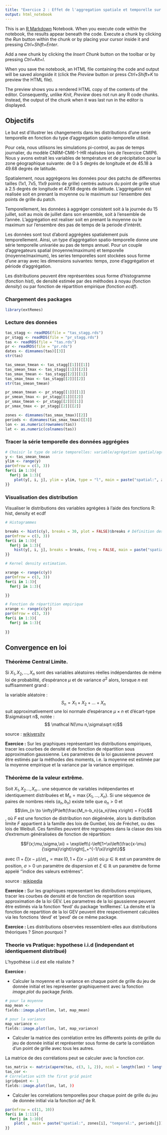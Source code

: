 ```yaml
---
title: "Exercice 2 : Effet de l'aggregation spatiale et temporelle sur les distributions statistiques"
output: html_notebook
---
```


This is an [R Markdown](http://rmarkdown.rstudio.com) Notebook. When you execute code within the notebook, the results appear beneath the code. Execute a chunk by clicking the *Run* button within the chunk or by placing your cursor inside it and pressing *Ctrl+Shift+Enter*. 

Add a new chunk by clicking the *Insert Chunk* button on the toolbar or by pressing *Ctrl+Alt+I*.

When you save the notebook, an HTML file containing the code and output will be saved alongside it (click the *Preview* button or press *Ctrl+Shift+K* to preview the HTML file).

The preview shows you a rendered HTML copy of the contents of the editor. Consequently, unlike *Knit*, *Preview* does not run any R code chunks. Instead, the output of the chunk when it was last run in the editor is displayed.

## Objectifs
Le but est d'illustrer les changements dans les distributions d'une serie temporelle en fonction du type d'aggregation spatio-temporelle utilisé.

Pour cela, nous utilisons les simulations pi-control, au pas de temps journalier, du modèle CNRM-CM6-1-HR réalisées lors de l'exercice CMIP6. Nous y avons extrait les variables de température et de précipitation pour la zone géographique suivante: de 0 à 5 degrés de longitude et  de 45.18 à 49.68 degrés de latitude.

Spatialement, nous aggrégeons les données pour des patchs de differentes tailles (1x1, 7x5, 11x9 points de grille) centrés autours du point de grille situé à 2.5 degrés de longitude et 47.68 degrés de latitude. L'aggrégation est realisée soit en prenant la moyenne ou le maximum sur l'ensembre des points de grille du patch.

Temporellement, les données à aggréger consistent soit à la journée du 15 juillet, soit au mois de juillet dans son ensemble, soit à l'ensemble de l'année. L'aggrégation est realiser soit en prenant la moyenne ou le maximum sur l'ensembre des pas de temps de la periode d'intérêt.

Les données sont tout d'abord aggrégées spatialement puis temporellement. Ainsi, un type d'aggrégation spatio-temporelle donne une série  temporelle univariée au pas de temps annuel. Pour un couple d'aggregateurs spatial (moyenne/maximum) et temporelle (moyenne/maximum), les series temporelles sont stockées sous forme d'une array avec les dimensions suivantes: temps, zone d'aggrégation et période d'aggrégation.  

Les distributions peuvent être représentées sous forme d'histogramme (fonction *hist*), de densité estimée par des méthodes à noyau (fonction *density*) ou par fonction de répartition empirique (fonction *ecdf*). 

### Chargement des packages
```r
library(extRemes)
```

### Lecture des données
```r
tas_stagg <- readRDS(file = "tas_stagg.rds")
pr_stagg <- readRDS(file = "pr_stagg.rds")
tas <- readRDS(file = "tas.rds")
pr <- readRDS(file = "pr.rds")
dates <- dimnames(tas)[[3]]
str(tas)

tas_smean_tmean <- tas_stagg[[1]][[1]]  
tas_smean_tmax <- tas_stagg[[1]][[2]]  
tas_smax_tmean <- tas_stagg[[2]][[1]]  
tas_smax_tmax <- tas_stagg[[2]][[2]]  
str(tas_smean_tmean)

pr_smean_tmean <- pr_stagg[[1]][[1]]  
pr_smean_tmax <- pr_stagg[[1]][[2]]  
pr_smax_tmean <- pr_stagg[[2]][[1]]  
pr_smax_tmax <- pr_stagg[[2]][[2]]

zones <- dimnames(tas_smax_tmax)[[2]]
periods <- dimnames(tas_smax_tmax)[[3]]
lon <- as.numeric(rownames(tas))
lat <- as.numeric(colnames(tas))
```
### Tracer la série temporelle des données aggrégées
```r
# Choisir le type de série temporelles: variable/agrégation spatial/agrégation temporelle
y <- tas_smean_tmean
ylim <- range(y)
par(mfrow = c(3, 3))
for(i in 1:3){
  for(j in 1:3){
    plot(y[, i, j], ylim = ylim, type = "l", main = paste("spatial:", zones[i], "temporal:", periods[j])) 
}}
```

### Visualisation des distribution

Visualiser le distributions des variables agrégées à l'aide des fonctions R: hist, density et ecdf


```r
# Histogrammes

breaks <- hist(c(y), breaks = 30, plot = FALSE)$breaks # Définition des classes de valeur.
par(mfrow = c(3, 3))
for(i in 1:3){
  for(j in 1:3){
    hist(y[, i, j], breaks = breaks, freq = FALSE, main = paste("spatial:", zones[i], "temporal:", periods[j])) 
}}
```

```r
# Kernel density estimation.

xrange <- range(c(y))
par(mfrow = c(3, 3))
for(i in 1:3){
  for(j in 1:3){

}}

```

```r
# Fonction de répartition empirique
xrange <- range(c(y))
par(mfrow = c(3, 3))
for(i in 1:3){
  for(j in 1:3){
   
}}
```

## Convergence en loi

### Théorème Central Limite.

Si $X_1,X_2,\ldots,X_n$ sont des variables aléatoires réelles indépendantes de même loi de probabilité, d'espérance $\mu$ et de variance $\sigma^2$ alors, lorsque $n$ est suffisamment grand :

la variable aléatoire :
$$ S_n = X_1+X_2+\ldots+X_n$$
suit approximativement une loi normale d'espérance $\mu \times n$ et d'écart-type $\sigma\sqrt n$, notée :
$$ \mathcal N(\mu n,\sigma\sqrt n)$$

source : [wikiversity](https://fr.wikiversity.org/wiki/Th%C3%A9or%C3%A8me_central_limite)


**Exercice :** Sur les graphiques représentant les distributions empiriques, tracer les courbes de densité et de fonction de répartition sous approximation gaussienne. Les paramètres de la loi gaussienne peuvent être estimés par la méthodes des moments, i.e. la moyenne est estimée par la moyenne empirique et la variance par la variance empirique. 

### Théorème de la valeur extrême.

Soit $X_1,X_2\ldots, X_n\ldots$ une séquence de variables indépendantes et identiquement distribuées et $M_n=\max\{X_1,\ldots,X_n\}$. Si une séquence de paires de nombres réels $(a_n, b_n)$ existe telle que $a_n>0$ et
$$\lim_{n \to \infty}P\left(\frac{M_n-b_n}{a_n}\leq x\right) = F(x)$$,
où $F$ est une fonction de distribution non dégénérée, alors la distribution limite $F$ appartient à la famille des lois de Gumbel, lois de Fréchet, ou des lois de Weibull. Ces familles peuvent être regroupées dans la classe des lois d'extremum généralisées de fonction de répartition:

$$F(x;\mu,\sigma,\xi) = \exp\left\{-\left[1+\xi\left(\frac{x-\mu}{\sigma}\right)\right]_+^{-1/\xi}\right\}$$

avec
$\left(1+\xi(x-\mu)/\sigma \right)_+=\max\left( 0 , 1+\xi(x-\mu)/\sigma \right)$
où $\mu\in\mathbb{R}$ est un paramètre de position, $\sigma > 0$ un paramètre de dispersion et $\xi\in\mathbb{R}$ un paramètre de forme appelé ''indice des valeurs extrêmes''.


source : [wikipedia](https://fr.wikipedia.org/wiki/Th%C3%A9or%C3%A8me_de_Fisher-Tippett-Gnedenko)


**Exercice :** Sur les graphiques representant les distributions empiriques, tracer les courbes de densité et de fonction de repartition sous approximation de la loi GEV. Les parametres de la loi gaussienne peuvent être estimés via la fonction 'fevd' du package 'extRemes'. La densite et la fonction de repartition de la loi GEV peuvent être respectivement calculées via les fonctions 'devd' et 'pevd' de ce même package.

**Exercice :** Les distributions observées ressemblent-elles aux distributions théoriques ? Sinon pourquoi ?


### Theorie vs Pratique: hypothese i.i.d (independant et identiquement distribué)
L'hypothèse i.i.d est elle réaliste ?

**Exercice :**

- Calculer la moyenne et la variance en chaque point de grille du jeu de donnée initial et les représenter graphiquement avec la fonction *image.plot* du package *fields*.

```r
# pour la moyenne
map_mean <- 
fields::image.plot(lon, lat, map_mean)

# pour la variance
map_variance <- 
fields::image.plot(lon, lat, map_variance)
```

- Calculer la matrice des corrélation entre les differents points de grille du jeu de donnée initial et représenter sous forme de carte la corrélation d'un point de grille avec tous les autres.

La matrice de des corrélations peut se calculer avec la fonction *cor*.

```r

tas_matrix <- matrix(aperm(tas, c(3, 1, 2)), ncol = length(lon) * length(lat))
tas_cor <- 
# Correlation with the first grid point
igridpoint <- 1
fields::image.plot(lon, lat, ))
```
- Calculer les correlations temporelles pour chaque point de grille du jeu de donnée initial via la fonction *acf* de R. 

```r

par(mfrow = c(11, 10))
for(i in 1:11){
  for(j in 1:10){
    plot( , main = paste("spatial:", zones[i], "temporal:", periods[j]))
}}
```



